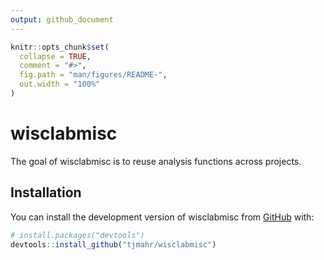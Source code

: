 ```yaml
---
output: github_document
---
```


<!-- README.md is generated from README.Rmd. Please edit that file -->

```r
knitr::opts_chunk$set(
  collapse = TRUE,
  comment = "#>",
  fig.path = "man/figures/README-",
  out.width = "100%"
)
```

# wisclabmisc

<!-- badges: start -->
<!-- badges: end -->

The goal of wisclabmisc is to reuse analysis functions across projects.

## Installation

You can install the development version of wisclabmisc from [GitHub](https://github.com/) with:

``` r
# install.packages("devtools")
devtools::install_github("tjmahr/wisclabmisc")
```

